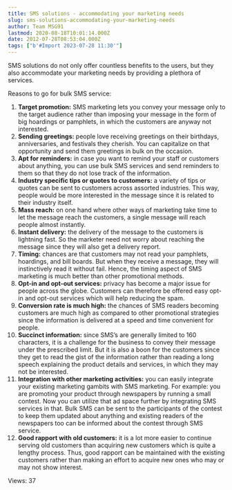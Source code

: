 ```yaml
---
title: SMS solutions - accommodating your marketing needs
slug: sms-solutions-accommodating-your-marketing-needs
author: Team MSG91
lastmod: 2020-08-18T10:01:14.000Z
date: 2012-07-28T08:53:04.000Z
tags: ["b'#Import 2023-07-28 11:30'"]
---
```


SMS solutions do not only offer countless benefits to the users, but they also accommodate your marketing needs by providing a plethora of services.


Reasons to go for bulk SMS service:


1. **Target promotion:** SMS marketing lets you convey your message only to the target audience rather than imposing your message in the form of big hoardings or pamphlets, in which the customers are anyway not interested.
2. **Sending greetings:** people love receiving greetings on their birthdays, anniversaries, and festivals they cherish. You can capitalize on that opportunity and send them greetings in bulk on the occasion.
3. **Apt for reminders:** in case you want to remind your staff or customers about anything, you can use bulk SMS services and send reminders to them so that they do not lose track of the information.
4. **Industry specific tips or quotes to customers:** a variety of tips or quotes can be sent to customers across assorted industries. This way, people would be more interested in the message since it is related to their industry itself.
5. **Mass reach:** on one hand where other ways of marketing take time to let the message reach the customers, a single message will reach people almost instantly.
6. **Instant delivery:** the delivery of the message to the customers is lightning fast. So the marketer need not worry about reaching the message since they will also get a delivery report.
7. **Timing:** chances are that customers may not read your pamphlets, hoardings, and bill boards. But when they receive a message, they will instinctively read it without fail. Hence, the timing aspect of SMS marketing is much better than other promotional methods.
8. **Opt-in and opt-out services:** privacy has become a major issue for people across the globe. Customers can therefore be offered easy opt-in and opt-out services which will help reducing the spam.
9. **Conversion rate is much high:** the chances of SMS readers becoming customers are much high as compared to other promotional strategies since the information is delivered at a speed and time convenient for people.
10. **Succinct information:** since SMS’s are generally limited to 160 characters, it is a challenge for the business to convey their message under the prescribed limit. But it is also a boon for the customers since they get to read the gist of the information rather than reading a long speech explaining the product details and services, in which they may not be interested.
11. **Integration with other marketing activities:** you can easily integrate your existing marketing gambits with SMS marketing. For example: you are promoting your product through newspapers by running a small contest. Now you can utilize that ad space further by integrating SMS services in that. Bulk SMS can be sent to the participants of the contest to keep them updated about anything and existing readers of the newspapers too can be informed about the contest through SMS service.
12. **Good rapport with old customers:** it is a lot more easier to continue serving old customers than acquiring new customers which is quite a lengthy process. Thus, good rapport can be maintained with the existing customers rather than making an effort to acquire new ones who may or may not show interest.



 Views: 37




